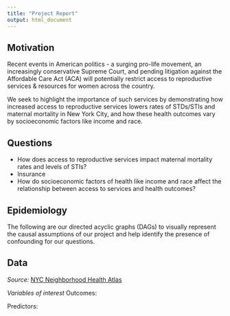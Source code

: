 ```yaml
---
title: "Project Report"
output: html_document
---
```


## Motivation 
Recent events in American politics - a surging pro-life movement, an increasingly conservative Supreme Court, and pending litigation against the Affordable Care Act (ACA) will potentially restrict access to reproductive services & resources for women across the country.

We seek to highlight the importance of such services by demonstrating how increased access to reproductive services lowers rates of STDs/STIs and maternal mortality in New York City, and how these health outcomes vary by socioeconomic factors like income and race.


## Questions
- How does access to reproductive services impact maternal mortality rates and levels of STIs? 
- Insurance
- How do socioeconomic factors of health like income and race affect the relationship between access to services and health outcomes? 


## Epidemiology 
The following are our directed acyclic graphs (DAGs) to visually represent the causal assumptions of our project and help identify the presence of confounding for our questions.


## Data
*Source:* 
[NYC Neighborhood Health Atlas](https://www1.nyc.gov/site/doh/health/neighborhood-health/nyc-neighborhood-health-atlas.page)

*Variables of interest*
Outcomes:

Predictors: 

